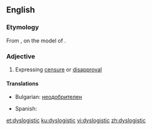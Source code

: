 ==English==

===Etymology===
From {{confix|dys|logistic|lang=en}}, on the model of {{term|eulogistic|lang=en}}.

===Adjective===
{{en-adj}}

# Expressing [[censure]] or [[disapproval]]

====Translations====
{{trans-top|expressing censure or disapproval}}
* Bulgarian: [[неодобрителен]]
{{trans-mid}}
* Spanish: {{t+|es|despectivo|m}}
{{trans-bottom}}

[[et:dyslogistic]]
[[ku:dyslogistic]]
[[vi:dyslogistic]]
[[zh:dyslogistic]]